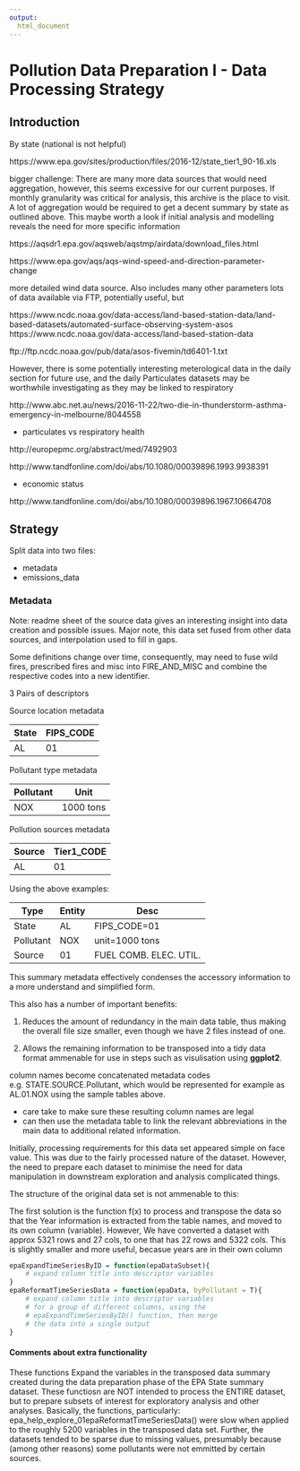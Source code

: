 ```yaml
---
output:
  html_document
---
```

# Pollution Data Preparation I - Data Processing Strategy

## Introduction

By state (national is not helpful)

https://www.epa.gov/sites/production/files/2016-12/state_tier1_90-16.xls


bigger challenge: There are many more data sources that would need aggregation, however, this seems excessive for our current purposes. If monthly granularity was critical for analysis, this archive is the place to visit. A lot of aggregation would be required to get a decent summary by state as outlined above. This maybe worth a look if initial analysis and modelling reveals the need for more specific information


https://aqsdr1.epa.gov/aqsweb/aqstmp/airdata/download_files.html

https://www.epa.gov/aqs/aqs-wind-speed-and-direction-parameter-change

more detailed wind data source. Also includes many other parameters lots of data available via FTP, potentially useful, but 
 
https://www.ncdc.noaa.gov/data-access/land-based-station-data/land-based-datasets/automated-surface-observing-system-asos
https://www.ncdc.noaa.gov/data-access/land-based-station-data

ftp://ftp.ncdc.noaa.gov/pub/data/asos-fivemin/td6401-1.txt


However, there is some potentially interesting meterological data in the daily section for future use, and the daily Particulates datasets may be worthwhile investigating as they may be linked to respiratory 

http://www.abc.net.au/news/2016-11-22/two-die-in-thunderstorm-asthma-emergency-in-melbourne/8044558 

* particulates vs respiratory health

http://europepmc.org/abstract/med/7492903

http://www.tandfonline.com/doi/abs/10.1080/00039896.1993.9938391

* economic status

http://www.tandfonline.com/doi/abs/10.1080/00039896.1967.10664708



## Strategy

Split data into two files: 

* metadata
* emissions_data

### Metadata

Note: readme sheet of the source data gives an interesting insight into data creation and possible issues. Major note, this data set fused from other data sources, and interpolation used to fill in gaps. 

Some definitions change over time, consequently, may need to fuse wild fires, prescribed fires and misc into FIRE_AND_MISC and combine the respective codes into a new identifier.

3 Pairs of descriptors

Source location metadata <!-- use proper HTML tables and set width = 50% -->

| State | FIPS_CODE |
|-------|------|
| AL | 01 |

Pollutant type metadata

| Pollutant | Unit |
|-------|------|
| NOX | 1000 tons |

Pollution sources metadata

| Source | Tier1_CODE |
|-------|------|
| AL | 01 |

Using the above examples:

| Type  | Entity | Desc |
|-------|--------|-------|
| State | AL     | FIPS_CODE=01 |
| Pollutant | NOX     | unit=1000 tons |
| Source | 01 | FUEL COMB. ELEC. UTIL. |

This summary metadata effectively condenses the accessory information to a more understand and simplified form. 

This also has a number of important benefits:

1) Reduces the amount of redundancy in the main data table, thus making the overall file size smaller, even though we have 2 files instead of one.

2) Allows the remaining information to be transposed into a tidy data format ammenable for use in steps such as visulisation using **ggplot2**.

column names become concatenated metadata codes e.g. STATE.SOURCE.Pollutant, which would be represented for example as AL.01.NOX using the sample tables above. 

* care take to make sure these resulting column names are legal
* can then use the metadata table to link the relevant abbreviations in the main data to additional related information.


Initially, processing requirements for this data set appeared simple on face value. This was due to the fairly processed nature of the dataset. However, the need to prepare each dataset to minimise the need for data manipulation in downstream exploration and analysis complicated things.

The structure of the original data set is not ammenable to this:


The first solution is the function f(x) to process and transpose the data so that the Year information is extracted from the table names, and moved to its own column (variable). However, We have converted a dataset with approx 5321 rows and 27 cols, to one that has 22 rows and 5322 cols. This is slightly smaller and more useful, becasue years are in their own column

```r
epaExpandTimeSeriesByID = function(epaDataSubset){
    # expand column title into descriptor variables
}
epaReformatTimeSeriesData = function(epaData, byPollutant = T){
    # expand column title into descriptor variables
    # for a group of different columns, using the
    # epaExpandTimeSeriesByID() function, then merge
    # the data into a single output
}
```

#### Comments about extra functionality
These functions Expand the variables in the transposed data summary created
during the data preparation phase of the EPA State summary dataset.
These functiosn are NOT intended to process the ENTIRE dataset, but to prepare
subsets of interest for exploratory analysis and other analyses. Basically,
the functions, particularly:
  epa_help_explore_01epaReformatTimeSeriesData()
were slow when applied to the roughly 5200 variables in the transposed data set.
Further, the datasets tended to be sparse due to missing values, presumably
because (among other reasons) some pollutants were not emmitted by certain sources.